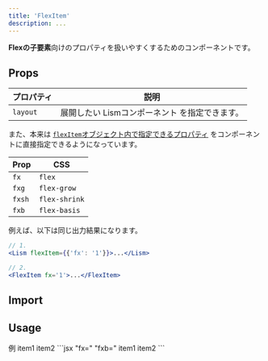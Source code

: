 ```yaml
---
title: 'FlexItem'
description: ...
---
```




**Flexの子要素**向けのプロパティを扱いやすくするためのコンポーネントです。  


## Props

| プロパティ | 説明 |
|---|---|
|`layout`| 展開したい Lismコンポーネント を指定できます。|




また、本来は [`flexItem`オブジェクト内で指定できるプロパティ](/ja/props/css-props#flexitem) をコンポーネントに直接指定できるようになっています。

|Prop|CSS|
|---|---|
|`fx`|`flex`|
|`fxg`|`flex-grow`|
|`fxsh`|`flex-shrink`|
|`fxb`|`flex-basis`|



<PreviewTitle>例えば、以下は同じ出力結果になります。</PreviewTitle>
```jsx
// 1.
<Lism flexItem={{'fx': '1'}}>...</Lism>

// 2.
<FlexItem fx='1'>...</FlexItem>
```



## Import

<ImportCode component='Flex, FlexItem' />


## Usage

<Preview>
	<PreviewTitle>例</PreviewTitle>
	<PreviewArea resize p={20}>
		<Flex g='10'>
			<FlexItem fx='1' p='20' bgc='base-2'>item1</FlexItem>
			<FlexItem fxb='20%' p='20' bgc='base-2'>item2</FlexItem>
		</Flex>
	</PreviewArea>
	<PreviewCode slot='tab' label='JSX'>
		```jsx "fx=" "fxb="
		<Flex g='10'>
			<FlexItem fx='1' p='20' bgc='base-2'>item1</FlexItem>
			<FlexItem fxb='20%' p='20' bgc='base-2'>item2</FlexItem>
		</Flex>
		```
	</PreviewCode>
</Preview>
